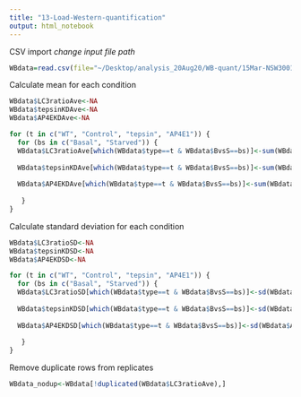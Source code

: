 ```yaml
---
title: "13-Load-Western-quantification"
output: html_notebook
---
```


CSV import
*change input file path*
```r
WBdata=read.csv(file="~/Desktop/analysis_20Aug20/WB-quant/15Mar-NSW3001-NSW3005_quant-results_17Sep20.csv",header=TRUE)

```

Calculate mean for each condition
```r
WBdata$LC3ratioAve<-NA
WBdata$tepsinKDAve<-NA
WBdata$AP4EKDAve<-NA

for (t in c("WT", "Control", "tepsin", "AP4E1")) {
  for (bs in c("Basal", "Starved")) {
  WBdata$LC3ratioAve[which(WBdata$type==t & WBdata$BvsS==bs)]<-sum(WBdata$LC3ratio[which(WBdata$type==t & WBdata$BvsS==bs & WBdata$LC3ratio)])/length(which(WBdata$type==t & WBdata$BvsS==bs & WBdata$LC3ratio))
 
  WBdata$tepsinKDAve[which(WBdata$type==t & WBdata$BvsS==bs)]<-sum(WBdata$tepsinKD[which(WBdata$type==t & WBdata$BvsS==bs & WBdata$tepsinKD)])/length(which(WBdata$type==t & WBdata$BvsS==bs & WBdata$tepsinKD))
  
  WBdata$AP4EKDAve[which(WBdata$type==t & WBdata$BvsS==bs)]<-sum(WBdata$AP4EKD[which(WBdata$type==t & WBdata$BvsS==bs & WBdata$AP4EKD)])/length(which(WBdata$type==t & WBdata$BvsS==bs & WBdata$AP4EKD))
  
   }
}


```

Calculate standard deviation for each condition
```r
WBdata$LC3ratioSD<-NA
WBdata$tepsinKDSD<-NA
WBdata$AP4EKDSD<-NA

for (t in c("WT", "Control", "tepsin", "AP4E1")) {
  for (bs in c("Basal", "Starved")) {
  WBdata$LC3ratioSD[which(WBdata$type==t & WBdata$BvsS==bs)]<-sd(WBdata$LC3ratio[which(WBdata$type==t & WBdata$BvsS==bs & WBdata$LC3ratio)])
 
  WBdata$tepsinKDSD[which(WBdata$type==t & WBdata$BvsS==bs)]<-sd(WBdata$tepsinKD[which(WBdata$type==t & WBdata$BvsS==bs & WBdata$tepsinKD)])
  
  WBdata$AP4EKDSD[which(WBdata$type==t & WBdata$BvsS==bs)]<-sd(WBdata$AP4EKD[which(WBdata$type==t & WBdata$BvsS==bs & WBdata$AP4EKD)])
  
   }
}
```

Remove duplicate rows from replicates
```r
WBdata_nodup<-WBdata[!duplicated(WBdata$LC3ratioAve),]
```

